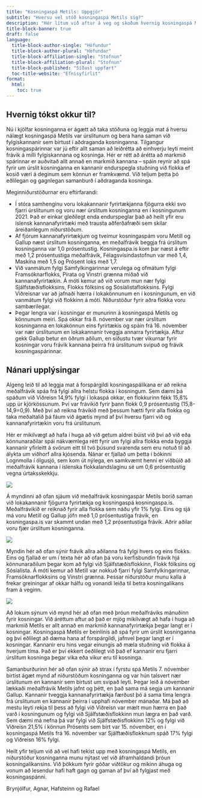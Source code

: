 ```yaml
---
title: "Kosningaspá Metils: Uppgjör"
subtitle: "Hversu vel stóð kosningaspá Metils sig?"
description: "Hér lítum við aftur á veg og skoðum hvernig kosningaspá Metils stóð sig í samanburði við úrslit kosninganna og fylgiskannanir. Niðurstöðurnar sýna að Metill og Gallup voru næst úrslitum kosninganna með 1,0 prósentustiga meðalfrávik."
title-block-banner: true 
draft: false
language:
  title-block-author-single: "Höfundur"
  title-block-author-plural: "Höfundar"
  title-block-affiliation-single: "Stofnun"
  title-block-affiliation-plural: "Stofnun"
  title-block-published: "Síðast uppfært"
  toc-title-website: "Efnisyfirlit"
format:
  html:
    toc: true
---
```




## Hvernig tókst okkur til? 

Nú í kjölfar kosninganna er ágætt að taka stöðuna og leggja mat á hversu nálægt kosningaspá Metils var úrslitunum og bera hana saman við fylgiskannanir sem birtust í aðdraganda kosninganna. Tilgangur kosningaspárinnar var jú eftir allt saman að leiðrétta að einhverju leyti meint frávik á milli fylgiskannana og kosninga. Hér er rétt að árétta að markmið spárinnar er auðvitað allt annað en markmið kannana – spáin reynir að spá fyrir um úrslit kosninganna en kannanir endurspegla stuðning við flokka ef kosið væri á deginum sem könnun er framkvæmd. Við teljum þetta þó eðlilegan og gagnlegan samanburð í aðdraganda kosninga.

Meginniðurstöðurnar eru eftirfarandi:

* Í stóra samhenginu voru lokakannanir fyrirtækjanna fjögurra ekki svo fjarri úrslitunum og voru nær úrslitum kosninganna en í kosningunum 2021. Það er einkar gleðilegt enda endurspeglar það að heilt yfir eru íslensk kannanafyrirtæki með trausta aðferðafræði sem skilar áreiðanlegum niðurstöðum.
* Af fjórum kannanafyrirtækjum og tveimur kosningaspám voru Metill og Gallup næst úrslitum kosninganna, en meðalfrávik beggja frá úrslitum kosninganna var 1,0 prósentustig. Kosningaspa.is kom þar næst á eftir með 1,2 prósentustiga meðalfrávik, Félagsvísindastofnun var með 1,4, Maskína með 1,5 og Prósent loks með 1,7.
* Við vanmátum fylgi Samfylkingarinnar verulega og ofmátum fylgi Framsóknarflokks, Pírata og Vinstri grænna miðað við kannanafyrirtækin. Á móti kemur að við vorum mun nær fylgi Sjálfstæðisflokksins, Flokks fólksins og Sósíalistaflokksins. Fylgi Viðreisnar var að jafnaði hærra í lokakönnunum en í kosningunum, en við vanmátum fylgi við flokkinn á móti. Niðurstöður fyrir aðra flokka voru sambærilegar. 
* Þegar lengra var í kosningar er munurinn á kosningaspá Metils og könnunum meiri. Spá okkar frá 8. nóvember var nær úrslitum kosninganna en lokakönnun eins fyrirtækis og spáin frá 16. nóvember var nær úrslitunum en lokakannanir tveggja annarra fyrirtækja. Aftur gekk Gallup betur en öðrum aðilum, en síðustu tvær vikurnar fyrir kosningar voru frávik kannana þeirra frá úrslitunum svipuð og frávik kosningaspárinnar.


## Nánari upplýsingar

Algeng leið til að leggja mat á forspárgildi kosningaspálíkana er að reikna meðalfrávik spáa frá fylgi allra helstu flokka í kosningum. Sem dæmi þá spáðum við Viðreisn 14,9% fylgi í lokaspá okkar, en flokkurinn fékk 15,8% upp úr kjörkössunum. Því var frávikið fyrir þann flokk 0,9 prósentustig (15,8-14,9=0,9). Með því að reikna frávikið með þessum hætti fyrir alla flokka og taka meðaltalið þá fáum við ágætis mynd af því hversu fjarri við og kannanafyrirtækin voru frá úrslitunum.

Hér er mikilvægt að hafa í huga að við getum aldrei búist við því að við eða könnunaraðilar spái nákvæmlega rétt fyrir um fylgi allra flokka enda byggja kannanir yfirleitt á svörum eitt til tvö þúsund svarenda sem eru notuð til að álykta um viðhorf allra kjósenda. Nánar er fjallað um þetta í bókinni Lognmolla í ólgusjó, sem kom út nýlega, en samkvæmt henni er viðbúið að meðalfrávik kannana í íslenska flokkalandslaginu sé um 0,6 prósentustig vegna úrtaksskekkju.

![](Figures/final_mae_transparent.png){.column-page}


Á myndinni að ofan sjáum við meðalfrávik kosningaspár Metils borið saman við lokakannanir fjögurra fyrirtækja og kosningaspá kosningaspa.is. Meðalfrávikið er reiknað fyrir alla flokka sem náðu yfir 1% fylgi. Eins og sjá má voru Metill og Gallup jöfn með 1,0 prósentustiga frávik, en kosningaspa.is var skammt undan með 1,2 prósentustiga frávik. Aðrir aðilar voru fjær úrslitum kosninganna.

![](Figures/fravik_flokkar2_transparent.png){.column-page}

Myndin hér að ofan sýnir frávik allra aðilanna frá fylgi hvers og eins flokks. Eins og fjallað er um í texta hér að ofan þá voru kerfisbundin frávik hjá könnunaraðilum þegar kom að fylgi við Sjálfstæðisflokkinn, Flokk fólksins og Sósíalista. Á móti kemur að Metill var nokkuð fjarri fylgi Samfylkingarinnar, Framsóknarflokksins og Vinstri grænna. Þessar niðurstöður munu kalla á frekar greiningar af okkar hálfu og vonandi leiða til betra kosningalíkans fram á veginn.

![](Figures/time_series_transparent.png){.column-page}

Að lokum sýnum við mynd hér að ofan með þróun meðalfráviks mánuðinn fyrir kosningar. Við áréttum aftur að það er mjög mikilvægt að hafa í huga að markmið Metils er allt annað en markmið kannanafyrirtækja þegar langt er í kosningar. Kosningaspá Metils er beinlínis að spá fyrir um úrslit kosninganna og því eðlilegt að dæma hana af forspárgildi, jafnvel þegar langt er í kosningar. Kannanir eru hins vegar einungis að mæla stuðning við flokka á hverjum tíma. Það er því ekkert óeðlilegt við það ef kannanir eru fjarri úrslitum kosninga þegar vika eða vikur eru til kosninga.

Samanburðurinn hér að ofan sýnir að strax í fyrstu spá Metils 7. nóvember birtist ágæt mynd af niðurstöðum kosninganna og var hún talsvert nær úrslitunum en kannanir sem birtust um svipað leyti. Þegar leið á nóvember lækkaði meðalfrávik Metils jafnt og þétt, en það sama má segja um kannanir Gallup. Kannanir tveggja kannanafyrirtækja færðust þó á sama tíma lengra frá úrslitunum en kannanir þeirra í upphafi nóvember mánaðar. Má það að mestu leyti rekja til þess að fylgi við Viðreisn var mælt mun hærra en það varð í kosningunum og fylgi við Sjálfstæðisflokkinn mun lægra en það varð. Sem dæmi má nefna þá var fylgi við Sjálfstæðisflokkinn 12% og fylgi við Viðreisn 21,5% í könnun Prósents sem birt var 15. nóvember, en í kosningaspá Metils frá 16. nóvember var Sjálftæðisflokknum spáð 17% fylgi og Viðreisn 16% fylgi.

Heilt yfir teljum við að vel hafi tekist upp með kosningaspá Metils, en niðurstöður kosninganna munu nýtast vel við áframhaldandi þróun kosningalíkansins. Við þökkum fyrir góðar viðtökur og mikinn áhuga og vonum að lesendur hafi haft gagn og gaman af því að fylgjast með kosningaspánni.

Brynjólfur, Agnar, Hafsteinn og Rafael
